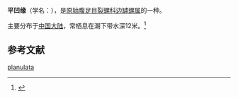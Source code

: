{{Speciesbox
| name = 平凹缘䗩
| image = 
| image_width = 
| genus = Emarginula
| species = planulata
| authority = A. Adams
}}
'''平凹缘{{僻字|䗩|虫戚}}'''（学名：{{lang|la|'''''Emarginula planulata'''''}}），是[[原始腹足目|原始腹足目]][[裂螺科|裂螺科]][[边罅螺属|边罅螺属]]的一种。

主要分布于[[中国大陆|中国大陆]]，常栖息在潮下带水深12米。<ref>{{cite web|url=http://shell.sinica.edu.tw/chinese/shellbase_detail.php?science_no=5858|title=国际贝库：平凹缘䗩|publisher=台湾贝类资料库|accessdate=2009-08-11|archive-date=2016-03-04|archive-url=https://web.archive.org/web/20160304091417/http://shell.sinica.edu.tw/chinese/shellbase_detail.php?science_no=5858|dead-url=no}}</ref>

== 参考文献 ==
{{reflist}}
{{Taxonbar|from=Q5369309}}

[[Category:边罅螺属|planulata]]